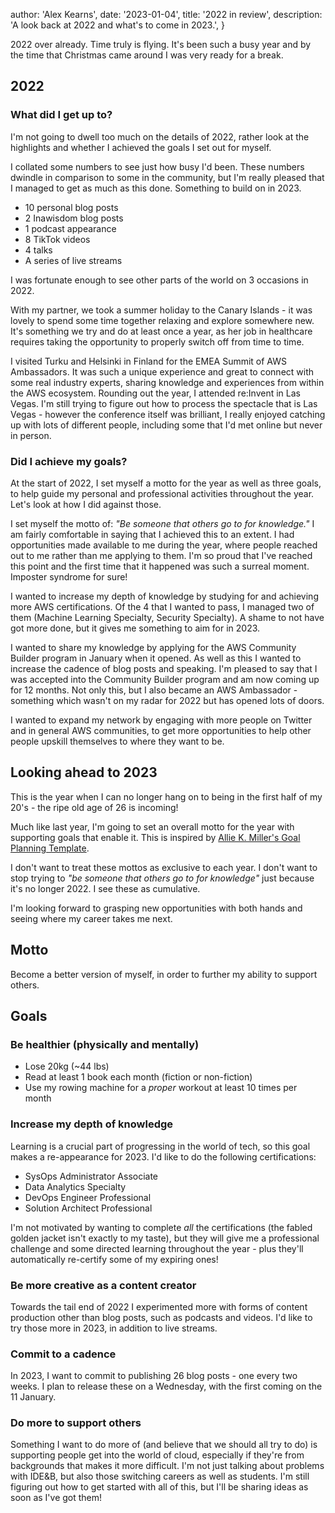 
  author: 'Alex Kearns',
  date: '2023-01-04',
  title: '2022 in review',
  description:
    'A look back at 2022 and what\'s to come in 2023.',
}


2022 over already. Time truly is flying. It's been such a busy year and by the time that Christmas came around I was very ready for a break.

## 2022

### What did I get up to?

I'm not going to dwell too much on the details of 2022, rather look at the highlights and whether I achieved the goals I set out for myself.

I collated some numbers to see just how busy I'd been. These numbers dwindle in comparison to some in the community, but I'm really pleased that I managed to get as much as this done. Something to build on in 2023.

- 10 personal blog posts
- 2 Inawisdom blog posts
- 1 podcast appearance
- 8 TikTok videos
- 4 talks
- A series of live streams

I was fortunate enough to see other parts of the world on 3 occasions in 2022.

With my partner, we took a summer holiday to the Canary Islands - it was lovely to spend some time together relaxing and explore somewhere new. It's something we try and do at least once a year, as her job in healthcare requires taking the opportunity to properly switch off from time to time.

I visited Turku and Helsinki in Finland for the EMEA Summit of AWS Ambassadors. It was such a unique experience and great to connect with some real industry experts, sharing knowledge and experiences from within the AWS ecosystem. Rounding out the year, I attended re:Invent in Las Vegas. I'm still trying to figure out how to process the spectacle that is Las Vegas - however the conference itself was brilliant, I really enjoyed catching up with lots of different people, including some that I'd met online but never in person.

### Did I achieve my goals?

At the start of 2022, I set myself a motto for the year as well as three goals, to help guide my personal and professional activities throughout the year. Let's look at how I did against those.

I set myself the motto of: *"Be someone that others go to for knowledge."* I am fairly comfortable in saying that I achieved this to an extent. I had opportunities made available to me during the year, where people reached out to me rather than me applying to them. I'm so proud that I've reached this point and the first time that it happened was such a surreal moment. Imposter syndrome for sure!

I wanted to increase my depth of knowledge by studying for and achieving more AWS certifications. Of the 4 that I wanted to pass, I managed two of them (Machine Learning Specialty, Security Specialty). A shame to not have got more done, but it gives me something to aim for in 2023.

I wanted to share my knowledge by applying for the AWS Community Builder program in January when it opened. As well as this I wanted to increase the cadence of blog posts and speaking. I'm pleased to say that I was accepted into the Community Builder program and am now coming up for 12 months. Not only this, but I also became an AWS Ambassador - something which wasn't on my radar for 2022 but has opened lots of doors.

I wanted to expand my network by engaging with more people on Twitter and in general AWS communities, to get more opportunities to help other people upskill themselves to where they want to be.

## Looking ahead to 2023
This is the year when I can no longer hang on to being in the first half of my 20's - the ripe old age of 26 is incoming!

Much like last year, I'm going to set an overall motto for the year with supporting goals that enable it. This is inspired by [Allie K. Miller's Goal Planning Template](https://alliekmiller.gumroad.com/l/goalplanning?recommended_by=library).

I don't want to treat these mottos as exclusive to each year. I don't want to stop trying to *"be someone that others go to for knowledge"* just because it's no longer 2022. I see these as cumulative.

I'm looking forward to grasping new opportunities with both hands and seeing where my career takes me next.

## Motto

Become a better version of myself, in order to further my ability to support others.

## Goals

### Be healthier (physically and mentally)

- Lose 20kg (~44 lbs)
- Read at least 1 book each month (fiction or non-fiction)
- Use my rowing machine for a *proper* workout at least 10 times per month

### Increase my depth of knowledge

Learning is a crucial part of progressing in the world of tech, so this goal makes a re-appearance for 2023. I'd like to do the following certifications:

- SysOps Administrator Associate
- Data Analytics Specialty
- DevOps Engineer Professional
- Solution Architect Professional

I'm not motivated by wanting to complete *all* the certifications (the fabled golden jacket isn't exactly to my taste), but they will give me a professional challenge and some directed learning throughout the year - plus they'll automatically re-certify some of my expiring ones!

### Be more creative as a content creator

Towards the tail end of 2022 I experimented more with forms of content production other than blog posts, such as podcasts and videos. I'd like to try those more in 2023, in addition to live streams.

### Commit to a cadence

In 2023, I want to commit to publishing 26 blog posts - one every two weeks. I plan to release these on a Wednesday, with the first coming on the 11 January.

### Do more to support others

Something I want to do more of (and believe that we should all try to do) is supporting people get into the world of cloud, especially if they're from backgrounds that makes it more difficult. I'm not just talking about problems with IDE&B, but also those switching careers as well as students. I'm still figuring out how to get started with all of this, but I'll be sharing ideas as soon as I've got them!